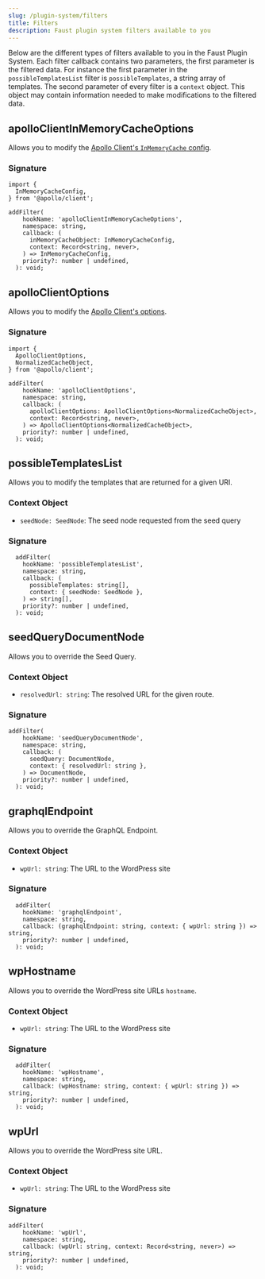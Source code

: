 ```yaml
---
slug: /plugin-system/filters
title: Filters
description: Faust plugin system filters available to you
---
```


Below are the different types of filters available to you in the Faust Plugin System. Each filter callback contains two parameters, the first parameter is the filtered data. For instance the first parameter in the `possibleTemplatesList` filter is `possibleTemplates`, a string array of templates. The second parameter of every filter is a `context` object. This object may contain information needed to make modifications to the filtered data.

## apolloClientInMemoryCacheOptions

Allows you to modify the [Apollo Client's `InMemoryCache` config](https://www.apollographql.com/docs/react/api/cache/InMemoryCache).

### Signature

```tsx
import {
  InMemoryCacheConfig,
} from '@apollo/client';

addFilter(
    hookName: 'apolloClientInMemoryCacheOptions',
    namespace: string,
    callback: (
      inMemoryCacheObject: InMemoryCacheConfig,
      context: Record<string, never>,
    ) => InMemoryCacheConfig,
    priority?: number | undefined,
  ): void;
```

## apolloClientOptions

Allows you to modify the [Apollo Client's options](https://www.apollographql.com/docs/react/api/core/ApolloClient/).

### Signature

```tsx
import {
  ApolloClientOptions,
  NormalizedCacheObject,
} from '@apollo/client';

addFilter(
    hookName: 'apolloClientOptions',
    namespace: string,
    callback: (
      apolloClientOptions: ApolloClientOptions<NormalizedCacheObject>,
      context: Record<string, never>,
    ) => ApolloClientOptions<NormalizedCacheObject>,
    priority?: number | undefined,
  ): void;
```

## possibleTemplatesList

Allows you to modify the templates that are returned for a given URI.

### Context Object

- `seedNode: SeedNode`: The seed node requested from the seed query

### Signature

```tsx
  addFilter(
    hookName: 'possibleTemplatesList',
    namespace: string,
    callback: (
      possibleTemplates: string[],
      context: { seedNode: SeedNode },
    ) => string[],
    priority?: number | undefined,
  ): void;
```

## seedQueryDocumentNode

Allows you to override the Seed Query.

### Context Object

- `resolvedUrl: string`: The resolved URL for the given route.

### Signature

```tsx
addFilter(
    hookName: 'seedQueryDocumentNode',
    namespace: string,
    callback: (
      seedQuery: DocumentNode,
      context: { resolvedUrl: string },
    ) => DocumentNode,
    priority?: number | undefined,
  ): void;
```

## graphqlEndpoint

Allows you to override the GraphQL Endpoint.

### Context Object

- `wpUrl: string`: The URL to the WordPress site

### Signature

```tsx
  addFilter(
    hookName: 'graphqlEndpoint',
    namespace: string,
    callback: (graphqlEndpoint: string, context: { wpUrl: string }) => string,
    priority?: number | undefined,
  ): void;
```

## wpHostname

Allows you to override the WordPress site URLs `hostname`.

### Context Object

- `wpUrl: string`: The URL to the WordPress site

### Signature

```tsx
  addFilter(
    hookName: 'wpHostname',
    namespace: string,
    callback: (wpHostname: string, context: { wpUrl: string }) => string,
    priority?: number | undefined,
  ): void;
```

## wpUrl

Allows you to override the WordPress site URL.

### Context Object

- `wpUrl: string`: The URL to the WordPress site

### Signature

```tsx
addFilter(
    hookName: 'wpUrl',
    namespace: string,
    callback: (wpUrl: string, context: Record<string, never>) => string,
    priority?: number | undefined,
  ): void;
```
